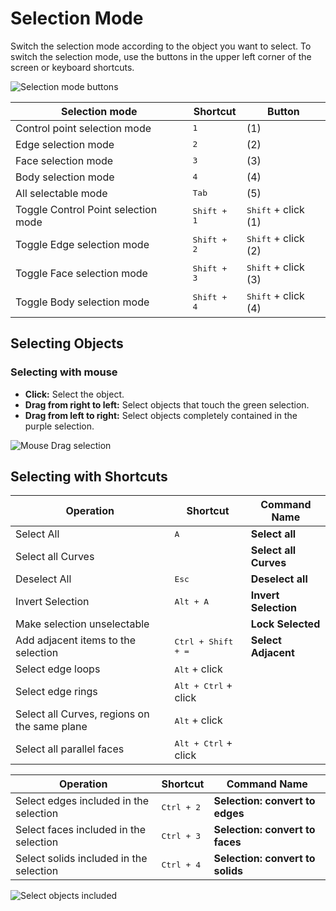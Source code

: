 # Selection Mode

Switch the selection mode according to the object you want to select.
To switch the selection mode, use the buttons in the upper left corner of the screen or keyboard shortcuts.

![Selection mode buttons](/img/selection-mode-buttons.png)

| Selection mode                           | Shortcut             | Button                     |
| ---------------------------------------- | -------------------- | -------------------------- |
| Control point selection mode             | <kbd>1</kbd>         | (1)                        |
| Edge selection mode                      | <kbd>2</kbd>         | (2)                        |
| Face selection mode                      | <kbd>3</kbd>         | (3)                        |
| Body selection mode                     | <kbd>4</kbd>         | (4)                        |
| All selectable mode                      | <kbd>Tab</kbd>       | (5)                        |
| Toggle Control Point selection mode | <kbd>Shift + 1</kbd> | <kbd>Shift</kbd> + click (1) |
| Toggle Edge selection mode          | <kbd>Shift + 2</kbd> | <kbd>Shift</kbd> + click (2) |
| Toggle Face selection mode          | <kbd>Shift + 3</kbd> | <kbd>Shift</kbd> + click (3) |
| Toggle Body selection mode         | <kbd>Shift + 4</kbd> | <kbd>Shift</kbd> + click (4) |

## Selecting Objects

### Selecting with mouse

- **Click:** Select the object.
- **Drag from right to left:** Select objects that touch the green selection.
- **Drag from left to right:** Select objects completely contained in the purple selection.

![Mouse Drag selection](/img/mouse-drag-selection.gif)

## Selecting with Shortcuts

| Operation                                    | Shortcut                      | Command Name     |
| -------------------------------------------- | ----------------------------- | --------------------- |
| Select All                                   | <kbd>A</kbd>                  | **Select all**        |
| Select all Curves                            |                               | **Select all Curves** |
| Deselect All                                 | <kbd>Esc</kbd>                | **Deselect all**      |
| Invert Selection                             | <kbd>Alt + A</kbd>            | **Invert Selection**  |
| Make selection unselectable                  |                               | **Lock Selected**     |
| Add adjacent items to the selection          | <kbd>Ctrl + Shift + =</kbd>   | **Select Adjacent**   |
| Select edge loops                            | <kbd>Alt</kbd> + click           |                       |
| Select edge rings                            | <kbd>Alt + Ctrl</kbd> + click |                       |
| Select all Curves, regions on the same plane | <kbd>Alt</kbd> + click           |                       |
| Select all parallel faces                    | <kbd>Alt + Ctrl</kbd> + click |                       |

| Operation                               | Shortcut            | Command Name                |
| --------------------------------------- | ------------------- | -------------------------------- |
| Select edges included in the selection  | <kbd>Ctrl + 2</kbd> | **Selection: convert to edges**  |
| Select faces included in the selection  | <kbd>Ctrl + 3</kbd> | **Selection: convert to faces**  |
| Select solids included in the selection | <kbd>Ctrl + 4</kbd> | **Selection: convert to solids** |

![Select objects included](/img/select-objects-included.gif)


